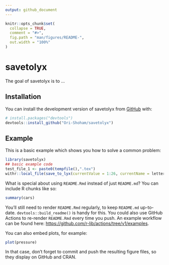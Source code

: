 ```yaml
---
output: github_document
---
```


<!-- README.md is generated from README.Rmd. Please edit that file -->

```r
knitr::opts_chunk$set(
  collapse = TRUE,
  comment = "#>",
  fig.path = "man/figures/README-",
  out.width = "100%"
)
```

# savetolyx

<!-- badges: start -->
<!-- badges: end -->

The goal of savetolyx is to ...

## Installation

You can install the development version of savetolyx from [GitHub](https://github.com/) with:

``` r
# install.packages("devtools")
devtools::install_github("Ori-Shoham/savetolyx")
```

## Example

This is a basic example which shows you how to solve a common problem:

```r
library(savetolyx)
## basic example code
test_file_1 <- paste0(tempfile(),".tex")
withr::local_file(save_to_lyx(currentValue = 1:26, currentName = letters, latexFile = test_file_1))
```

What is special about using `README.Rmd` instead of just `README.md`? You can include R chunks like so:

```r
summary(cars)
```

You'll still need to render `README.Rmd` regularly, to keep `README.md` up-to-date. `devtools::build_readme()` is handy for this. You could also use GitHub Actions to re-render `README.Rmd` every time you push. An example workflow can be found here: <https://github.com/r-lib/actions/tree/v1/examples>.

You can also embed plots, for example:

```r
plot(pressure)
```

In that case, don't forget to commit and push the resulting figure files, so they display on GitHub and CRAN.
